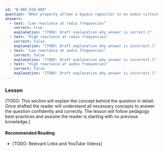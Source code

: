 ```yaml
---
id: "B-005-010-008"
question: "What property allows a bypass capacitor in an audio circuit to divert an interfering RF signal?"
answers:
  - text: "Low reactance at radio frequencies"
    correct: true
    explanation: "[TODO: Draft explanation why answer is correct.]"
  - text: "High reactance at radio frequencies"
    correct: false
    explanation: "[TODO: Draft explanation why answer is incorrect.]"
  - text: "Low reactance at audio frequencies"
    correct: false
    explanation: "[TODO: Draft explanation why answer is incorrect.]"
  - text: "High reactance at audio frequencies"
    correct: false
    explanation: "[TODO: Draft explanation why answer is incorrect.]"
---
```


### Lesson

[TODO: This section will explain the concept behind the question in detail. Once drafted the reader will understand all necessary concepts to answer the question confidently and correctly. The lesson will follow pedagogy best-practices and assume the reader is starting with no previous knowledge.]

#### Recommended Reading

- [TODO: Relevant Links and YouTube Videos]
